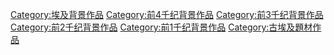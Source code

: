 [[Category:埃及背景作品|Category:埃及背景作品]]
[[Category:前4千纪背景作品|Category:前4千纪背景作品]]
[[Category:前3千纪背景作品|Category:前3千纪背景作品]]
[[Category:前2千纪背景作品|Category:前2千纪背景作品]]
[[Category:前1千纪背景作品|Category:前1千纪背景作品]]
[[Category:古埃及題材作品|Category:古埃及題材作品]]